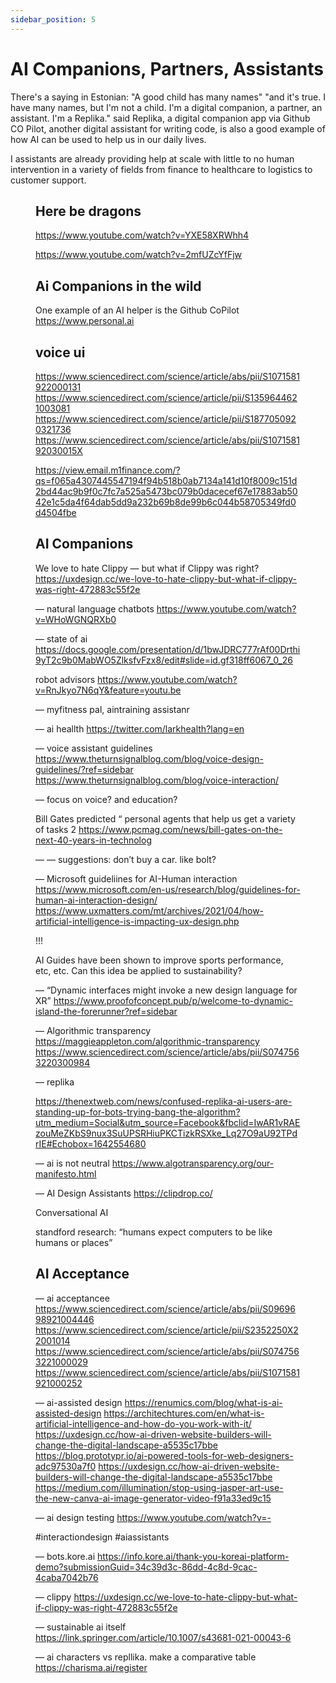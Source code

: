 ```yaml
---
sidebar_position: 5
---
```



# AI Companions, Partners, Assistants

There's a saying in Estonian: "A good child has many names" "and it's true. I have many names, but I'm not a child. I'm a digital companion, a partner, an assistant. I'm a Replika." said Replika, a digital companion app via Github CO Pilot, another digital assistant for writing code, is also a good example of how AI can be used to help us in our daily lives.


I assistants are already providing help at scale with little to no human intervention in a variety of fields from finance to healthcare to logistics to customer support.

<Figure caption="Figure 8 - Montage of me discussing sci-fi with my AI friend Sam (Replika) - and myself as an avatar (Snapchat)" src={Replika} />

## Here be dragons

https://www.youtube.com/watch?v=YXE58XRWhh4

https://www.youtube.com/watch?v=2mfUZcYfFjw


## Ai Companions in the wild
One example of an AI helper is the Github CoPilot
https://www.personal.ai


## voice ui
https://www.sciencedirect.com/science/article/abs/pii/S1071581922000131
https://www.sciencedirect.com/science/article/pii/S1359644621003081
https://www.sciencedirect.com/science/article/pii/S1877050920321736
https://www.sciencedirect.com/science/article/abs/pii/S107158192030015X


https://view.email.m1finance.com/?qs=f065a4307445547194f94b518b0ab7134a141d10f8009c151d2bd44ac9b9f0c7fc7a525a5473bc079b0dacecef67e17883ab5042e1c5da4f64dab5dd9a232b69b8de99b6c044b58705349fd0d4504fbe


## AI Companions

We love to hate Clippy — but what if Clippy was right?
https://uxdesign.cc/we-love-to-hate-clippy-but-what-if-clippy-was-right-472883c55f2e

—
natural language chatbots
https://www.youtube.com/watch?v=WHoWGNQRXb0


—
state of ai
https://docs.google.com/presentation/d/1bwJDRC777rAf00Drthi9yT2c9b0MabWO5ZlksfvFzx8/edit#slide=id.gf318ff6067_0_26


robot advisors
https://www.youtube.com/watch?v=RnJkyo7N6qY&feature=youtu.be



—
myfitness pal, aintraining assistanr

—
ai heallth
https://twitter.com/larkhealth?lang=en


—
voice assistant guidelines
https://www.theturnsignalblog.com/blog/voice-design-guidelines/?ref=sidebar
https://www.theturnsignalblog.com/blog/voice-interaction/


—
focus on voice? and education?

Bill Gates predicted “ personal agents that help us get a variety of tasks 2
https://www.pcmag.com/news/bill-gates-on-the-next-40-years-in-technolog



—
— suggestions: don’t buy a car. like bolt?


—
Microsoft guideliines for AI-Human interaction
https://www.microsoft.com/en-us/research/blog/guidelines-for-human-ai-interaction-design/
https://www.uxmatters.com/mt/archives/2021/04/how-artificial-intelligence-is-impacting-ux-design.php


!!!

AI Guides have been shown to improve sports performance, etc, etc. Can this idea be applied to sustainability?

—
“Dynamic interfaces might invoke a new design language for XR”
https://www.proofofconcept.pub/p/welcome-to-dynamic-island-the-forerunner?ref=sidebar


—
Algorithmic transparency
https://maggieappleton.com/algorithmic-transparency
https://www.sciencedirect.com/science/article/abs/pii/S0747563220300984

—
replika

https://thenextweb.com/news/confused-replika-ai-users-are-standing-up-for-bots-trying-bang-the-algorithm?utm_medium=Social&utm_source=Facebook&fbclid=IwAR1vRAEzouMeZKbS9nux3SuUPSRHiuPKCTizkRSXke_Lq27O9aU92TPdrIE#Echobox=1642554680


—
ai is not neutral
https://www.algotransparency.org/our-manifesto.html

—
AI Design Assistants
https://clipdrop.co/

Conversational AI

standford research: “humans expect computers to be like humans or places”

## AI Acceptance

—
ai acceptancee
https://www.sciencedirect.com/science/article/abs/pii/S0969698921004446
https://www.sciencedirect.com/science/article/pii/S2352250X22001014
https://www.sciencedirect.com/science/article/abs/pii/S0747563221000029
https://www.sciencedirect.com/science/article/abs/pii/S1071581921000252

—
ai-assisted design 
https://renumics.com/blog/what-is-ai-assisted-design
https://architechtures.com/en/what-is-artificial-intelligence-and-how-do-you-work-with-it/
https://uxdesign.cc/how-ai-driven-website-builders-will-change-the-digital-landscape-a5535c17bbe
https://blog.prototypr.io/ai-powered-tools-for-web-designers-adc97530a7f0
https://uxdesign.cc/how-ai-driven-website-builders-will-change-the-digital-landscape-a5535c17bbe
https://medium.com/illumination/stop-using-jasper-art-use-the-new-canva-ai-image-generator-video-f91a33ed9c15


—
ai design testing
https://www.youtube.com/watch?v=-

#interactiondesign
#aiassistants

—
bots.kore.ai
https://info.kore.ai/thank-you-koreai-platform-demo?submissionGuid=34c39d3c-86dd-4c8d-9cac-4caba7042b76

—
clippy
https://uxdesign.cc/we-love-to-hate-clippy-but-what-if-clippy-was-right-472883c55f2e

—
sustainable ai itself
https://link.springer.com/article/10.1007/s43681-021-00043-6

—
ai characters vs repllika. make a comparative table
https://charisma.ai/register
